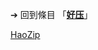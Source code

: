 {{LSR
|article = HaoZip
|latest_release_version = 2.4
|latest_release_date = {{release date and age|2011|6|30}}
}}<noinclude>

➔ 回到條目 「'''[[好压]]'''」
[[Category:最新穩定版模板|HaoZip]]
</noinclude>